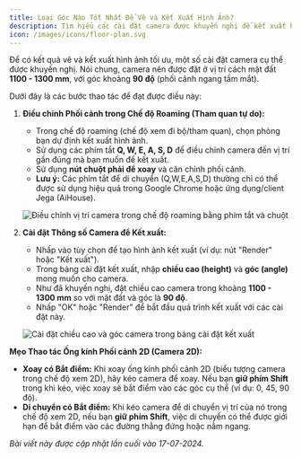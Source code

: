 ```yaml
---
title: Loại Góc Nào Tốt Nhất Để Vẽ và Kết Xuất Hình Ảnh?
description: Tìm hiểu các cài đặt camera được khuyến nghị để kết xuất hình ảnh trong Jega (AiHouse) (chiều cao 1100-1300mm, góc 90 độ), cách điều chỉnh phối cảnh bằng phím tắt và các mẹo thao tác camera 2D.
icon: /images/icons/floor-plan.svg
---
```


Để có kết quả vẽ và kết xuất hình ảnh tối ưu, một số cài đặt camera cụ thể được khuyến nghị. Nói chung, camera nên được đặt ở vị trí cách mặt đất **1100 - 1300 mm**, với góc khoảng **90 độ** (phối cảnh ngang tầm mắt).

Dưới đây là các bước thao tác để đạt được điều này:

1.  **Điều chỉnh Phối cảnh trong Chế độ Roaming (Tham quan tự do):**
    *   Trong chế độ roaming (chế độ xem đi bộ/tham quan), chọn phòng bạn dự định kết xuất hình ảnh.
    *   Sử dụng các phím tắt **Q, W, E, A, S, D** để điều chỉnh camera đến vị trí gần đúng mà bạn muốn để kết xuất.
    *   Sử dụng **nút chuột phải để xoay** và căn chỉnh phối cảnh.
    *   **Lưu ý:** Các phím tắt để di chuyển (Q,W,E,A,S,D) thường chỉ có thể được sử dụng hiệu quả trong Google Chrome hoặc ứng dụng/client Jega (AiHouse).

    ![Điều chỉnh vị trí camera trong chế độ roaming bằng phím tắt và chuột](https://ai-study1.3vjia.com/aihouse-web/70edd02a-ef95-48fb-99cb-8ca9e5ab717d.png)

2.  **Cài đặt Thông số Camera để Kết xuất:**
    *   Nhấp vào tùy chọn để tạo hình ảnh kết xuất (ví dụ: nút "Render" hoặc "Kết xuất").
    *   Trong bảng cài đặt kết xuất, nhập **chiều cao (height)** và **góc (angle)** mong muốn cho camera.
    *   Như đã khuyến nghị, đặt chiều cao camera trong khoảng **1100 - 1300 mm** so với mặt đất và góc là **90 độ**.
    *   Nhấp "OK" hoặc "Render" để bắt đầu quá trình kết xuất với các cài đặt này.

    ![Cài đặt chiều cao và góc camera trong bảng cài đặt kết xuất](https://ai-study1.3vjia.com/aihouse-web/3813fbc0-f68a-4662-a022-d98af23b7f28.png)

**Mẹo Thao tác Ống kính Phối cảnh 2D (Camera 2D):**

*   **Xoay có Bắt điểm:** Khi xoay ống kính phối cảnh 2D (biểu tượng camera trong chế độ xem 2D), hãy kéo camera để xoay. Nếu bạn **giữ phím Shift** trong khi kéo, việc xoay sẽ bắt điểm vào các góc cụ thể (ví dụ: 0, 45, 90 độ).
*   **Di chuyển có Bắt điểm:** Khi kéo camera để di chuyển vị trí của nó trong chế độ xem 2D, nếu bạn **giữ phím Shift**, việc di chuyển có thể được giới hạn để bắt điểm vào các đường thẳng đứng hoặc nằm ngang.

*Bài viết này được cập nhật lần cuối vào 17-07-2024.*
